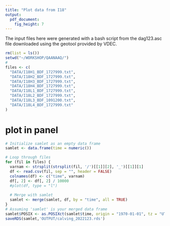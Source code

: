 ```yaml
---
title: "Plot data from I18"
output: 
  pdf_document: 
    fig_height: 7
---
```


The input files here were generated with a bash script from the dag123.asc file downloaded using the geotool provided by VDEC.
 
```r
rm(list = ls())
setwd("~/WORKSHOP/QAANAAQ/")
#
files <- c(
  "DATA/I18H1_BDF_1727999.txt",
  "DATA/I18H2_BDF_1727999.txt",
  "DATA/I18H3_BDF_1727999.txt",
  "DATA/I18H4_BDF_1727999.txt",
  "DATA/I18L1_BDF_1727999.txt",
  "DATA/I18L2_BDF_1727999.txt",
  "DATA/I18L3_BDF_1091200.txt",
  "DATA/I18L4_BDF_1727999.txt"
)
```

# plot in panel
```r
# Initialize samlet as an empty data frame
samlet <- data.frame(time = numeric())

# Loop through files
for (fil in files) {
  varnam <- strsplit(strsplit(fil, '/')[[1]][2], '_')[[1]][1]
  df <- read.csv(fil, sep = "", header = FALSE)
  colnames(df) <- c("time", varnam)
  df[, 2] <- df[, 2] / 10000
  #plot(df, type = "l")
  
  # Merge with samlet
  samlet <- merge(samlet, df, by = "time", all = TRUE)
}
# Assuming 'samlet' is your merged data frame
samlet$POSIX <- as.POSIXct(samlet$time, origin = "1970-01-01", tz = "UTC") 
saveRDS(samlet,'OUTPUT/calving_2022123.rds')


```


 